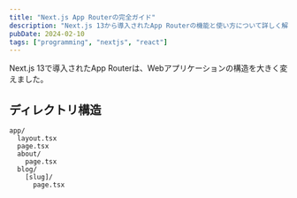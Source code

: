 ```yaml
---
title: "Next.js App Routerの完全ガイド"
description: "Next.js 13から導入されたApp Routerの機能と使い方について詳しく解説します。"
pubDate: 2024-02-10
tags: ["programming", "nextjs", "react"]
---
```


Next.js 13で導入されたApp Routerは、Webアプリケーションの構造を大きく変えました。

## ディレクトリ構造

```
app/
  layout.tsx
  page.tsx
  about/
    page.tsx
  blog/
    [slug]/
      page.tsx
```